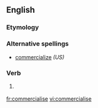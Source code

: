 ==English==

===Etymology===
{{suffix|commercial|ise}}

===Alternative spellings===
* [[commercialize]] ''(US)''

===Verb===
{{en-verb|commercialis|es}}

# {{UK}} {{alternative spelling of|commercialize}}

[[fr:commercialise]]
[[vi:commercialise]]